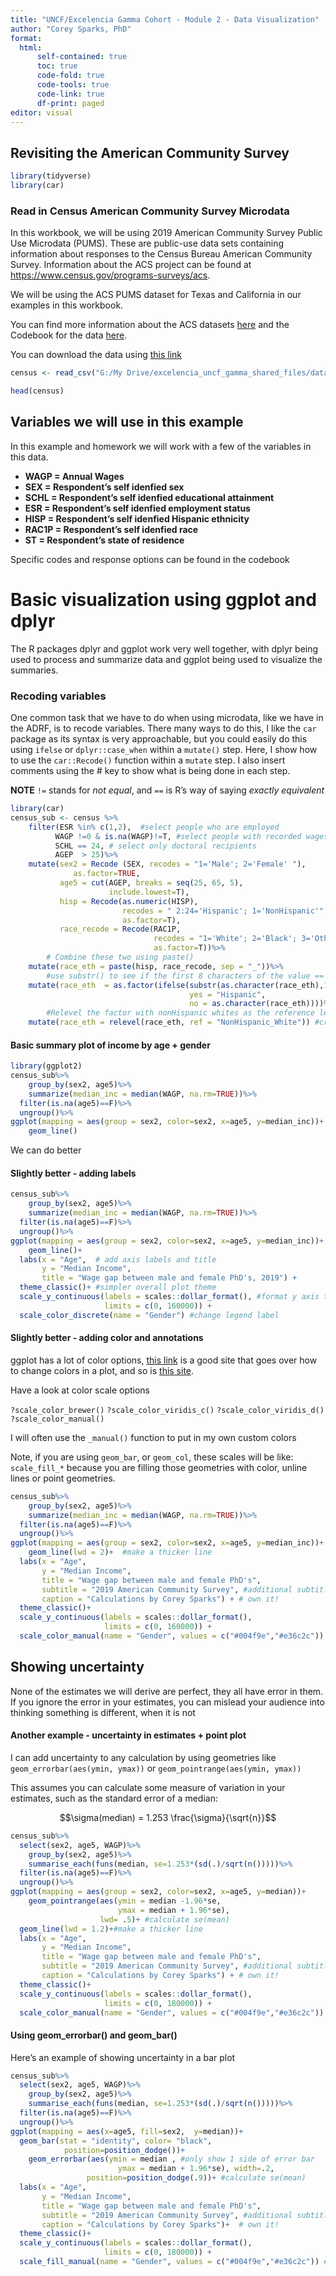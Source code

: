 ```yaml
---
title: "UNCF/Excelencia Gamma Cohort - Module 2 - Data Visualization"
author: "Corey Sparks, PhD"
format:
  html:
      self-contained: true
      toc: true
      code-fold: true
      code-tools: true
      code-link: true
      df-print: paged
editor: visual
---
```



## Revisiting the American Community Survey

```r
library(tidyverse)
library(car)

```

### Read in Census American Community Survey Microdata

In this workbook, we will be using 2019 American Community Survey Public Use Microdata (PUMS). 
These are public-use data sets containing information about responses to the Census Bureau American Community Survey. Information about the ACS project can be found at [https://www.census.gov/programs-surveys/acs](https://www.census.gov/programs-surveys/acs). 

We will be using the ACS PUMS dataset for Texas and California in our examples in this workbook.

You can find more information about the ACS datasets [here](https://www.census.gov/programs-surveys/acs/microdata/access.2019.html) and the Codebook for the data [here](https://raw.githubusercontent.com/coreysparks/data/master/pums_vars.csv).

You can download the data using [this link](https://drive.google.com/file/d/14A-HNcjzfm60TxJ8PGIFYPWGF-ZVQ-P2/view?usp=sharing)

```r
census <- read_csv("G:/My Drive/excelencia_uncf_gamma_shared_files/data/pums_tx_ca_2019.csv")

```

```r
head(census)
```

## Variables we will use in this example
In this example and homework we will work with a few of the variables in this data. 

- **WAGP = Annual Wages**
- **SEX = Respondent's self idenfied sex**
- **SCHL = Respondent's self idenfied educational attainment**
- **ESR = Respondent's self idenfied employment status**
- **HISP = Respondent's self idenfied Hispanic ethnicity**
- **RAC1P = Respondent's self idenfied race**
- **ST = Respondent's state of residence**

Specific codes and response options can be found in the codebook

# Basic visualization using ggplot and dplyr

The R packages dplyr and ggplot work very well together, with dplyr being used to process and summarize data and ggplot being used to visualize the summaries.

### Recoding variables
One common task that we have to do when using microdata, like we have in the ADRF, is to recode variables. There many ways to do this, I like the `car` package as its syntax is very approachable, but you could easily do this using `ifelse` or `dplyr::case_when` within a `mutate()` step. Here, I show how to use the `car::Recode()` function within a `mutate` step. I also insert comments using the # key to show what is being done in each step.

**NOTE** `!=` stands for *not equal*, and `==` is R's way of saying *exactly equivalent*

```r
library(car)
census_sub <- census %>%
    filter(ESR %in% c(1,2),  #select people who are employed
          WAGP !=0 & is.na(WAGP)!=T, #select people with recorded wages
          SCHL == 24, # select only doctoral recipients
          AGEP  > 25)%>% 
    mutate(sex2 = Recode (SEX, recodes = "1='Male'; 2='Female' "), 
              as.factor=TRUE, 
           age5 = cut(AGEP, breaks = seq(25, 65, 5), 
                      include.lowest=T), 
           hisp = Recode(as.numeric(HISP),
                         recodes = " 2:24='Hispanic'; 1='NonHispanic'",
                         as.factor=T), 
           race_recode = Recode(RAC1P,
                                recodes = "1='White'; 2='Black'; 3='Other'; 4:6='Asian'; 7:9='Other'",
                                as.factor=T))%>%
        # Combine these two using paste()
    mutate(race_eth = paste(hisp, race_recode, sep = "_"))%>%
        #use substr() to see if the first 8 characters of the value == Hispanic
    mutate(race_eth  = as.factor(ifelse(substr(as.character(race_eth),1,8) == "Hispanic",
                                        yes = "Hispanic",
                                        no = as.character(race_eth))))%>%
        #Relevel the factor with nonHispanic whites as the reference level
    mutate(race_eth = relevel(race_eth, ref = "NonHispanic_White")) #create new sex variable with labels instead of numbers


```
#### Basic summary plot of income by age + gender

```r
library(ggplot2)
census_sub%>%
    group_by(sex2, age5)%>%
    summarize(median_inc = median(WAGP, na.rm=TRUE))%>%
  filter(is.na(age5)==F)%>%
  ungroup()%>%
ggplot(mapping = aes(group = sex2, color=sex2, x=age5, y=median_inc))+
    geom_line()
```
We can do better


#### Slightly better - adding labels

```r
census_sub%>%
    group_by(sex2, age5)%>%
    summarize(median_inc = median(WAGP, na.rm=TRUE))%>%
  filter(is.na(age5)==F)%>%
  ungroup()%>%
ggplot(mapping = aes(group = sex2, color=sex2, x=age5, y=median_inc))+
    geom_line()+ 
  labs(x = "Age",  # add axis labels and title
       y = "Median Income",
       title = "Wage gap between male and female PhD's, 2019") + 
  theme_classic()+ #simpler overall plot theme
  scale_y_continuous(labels = scales::dollar_format(), #format y axis to dollars
                     limits = c(0, 160000)) + 
  scale_color_discrete(name = "Gender") #change legend label
```

#### Slightly better - adding color and annotations

ggplot has a lot of color options, [this link](http://www.sthda.com/english/wiki/ggplot2-colors-how-to-change-colors-automatically-and-manually) is a good site that goes over how to change colors in a plot, and so is [this site](https://www.datanovia.com/en/blog/top-r-color-palettes-to-know-for-great-data-visualization/). 

Have a look at color scale options 

`?scale_color_brewer() `
`?scale_color_viridis_c()`
`?scale_color_viridis_d()`
`?scale_color_manual()`

I will often use the `_manual()` function to put in my own custom colors

Note, if you are using `geom_bar`, or `geom_col`, these scales will be like:
`scale_fill_*` because you are filling those geometries with color, unline lines or point geometries. 
 
```r
census_sub%>%
    group_by(sex2, age5)%>%
    summarize(median_inc = median(WAGP, na.rm=TRUE))%>%
  filter(is.na(age5)==F)%>%
  ungroup()%>%
ggplot(mapping = aes(group = sex2, color=sex2, x=age5, y=median_inc))+
    geom_line(lwd = 2)+  #make a thicker line
  labs(x = "Age",
       y = "Median Income",
       title = "Wage gap between male and female PhD's", 
       subtitle = "2019 American Community Survey", #additional subtitle
       caption = "Calculations by Corey Sparks") + # own it!
  theme_classic()+
  scale_y_continuous(labels = scales::dollar_format(),
                     limits = c(0, 160000)) + 
  scale_color_manual(name = "Gender", values = c("#004f9e","#e36c2c")) #change legend label and add custom colors

```

## Showing uncertainty
None of the estimates we will derive are perfect, they all have error in them. If you ignore the error in your estimates, you can mislead your audience into thinking something is different, when it is not

#### Another example - uncertainty in estimates + point plot
I can add uncertainty to any calculation by using geometries like
`geom_errorbar(aes(ymin, ymax))`  or `geom_pointrange(aes(ymin, ymax))` 

This assumes you can calculate some measure of variation in your estimates, such as the standard error of a median:

$$\sigma(median) = 1.253 \frac{\sigma}{\sqrt{n}}$$

```r

census_sub%>%
  select(sex2, age5, WAGP)%>%
    group_by(sex2, age5)%>%
    summarise_each(funs(median, se=1.253*(sd(.)/sqrt(n()))))%>%
  filter(is.na(age5)==F)%>%
  ungroup()%>%
ggplot(mapping = aes(group = sex2, color=sex2, x=age5, y=median))+
    geom_pointrange(aes(ymin = median -1.96*se,
                        ymax = median + 1.96*se),
                    lwd= .5)+ #calculate se(mean)
  geom_line(lwd = 1.2)+#make a thicker line
  labs(x = "Age",
       y = "Median Income",
       title = "Wage gap between male and female PhD's", 
       subtitle = "2019 American Community Survey", #additional subtitle
       caption = "Calculations by Corey Sparks") + # own it!
  theme_classic()+
  scale_y_continuous(labels = scales::dollar_format(),
                     limits = c(0, 180000)) + 
  scale_color_manual(name = "Gender", values = c("#004f9e","#e36c2c")) #change legend label and add custom colors


```

#### Using geom_errorbar() and geom_bar()
Here's an example of showing uncertainty in a bar plot

```r
census_sub%>%
  select(sex2, age5, WAGP)%>%
    group_by(sex2, age5)%>%
    summarise_each(funs(median, se=1.253*(sd(.)/sqrt(n()))))%>%
  filter(is.na(age5)==F)%>%
  ungroup()%>%
ggplot(mapping = aes(x=age5, fill=sex2,  y=median))+
  geom_bar(stat = "identity", color= "black",
            position=position_dodge())+
    geom_errorbar(aes(ymin = median , #only show 1 side of error bar
                        ymax = median + 1.96*se), width=.2,
                 position=position_dodge(.9))+ #calculate se(mean)
  labs(x = "Age",
       y = "Median Income",
       title = "Wage gap between male and female PhD's", 
       subtitle = "2019 American Community Survey", #additional subtitle
       caption = "Calculations by Corey Sparks")+  # own it!
  theme_classic()+
  scale_y_continuous(labels = scales::dollar_format(),
                     limits = c(0, 180000)) + 
  scale_fill_manual(name = "Gender", values = c("#004f9e","#e36c2c")) #change legend label and add custom colors
```

